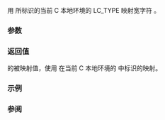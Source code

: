 {{cpp/title|towctrans}}
{{cpp/string/wide/navbar}}
{{ddcl|header=cwctype|
std::wint_t towctrans( std::wint_t ch, std::wctrans_t desc );
}}

用 {{c|desc}} 所标识的当前 C 本地环境的 LC_TYPE 映射宽字符 {{c|ch}}。

{{cpp/string/wide/wint_t args}}

===参数===
{{par begin}}
{{par|ch|要映射的宽字符}}
{{par|desc|从调用 {{lc|std::wctrans}} 获得的 {{lc|LC_CTYPE}} 映射}}
{{par end}}

===返回值===
{{c|ch}} 的被映射值，使用 {{c|desc}} 在当前 C 本地环境的 {{lc|LC_TYPE}} 中标识的映射。

===示例===
{{example
|下列代码演示片假名到平假名的字符映射
|code=
#include &lt;algorithm&gt;
#include &lt;clocale&gt;
#include &lt;cwctype&gt;
#include &lt;iostream&gt;

std::wstring tohira(std::wstring str)
{
    std::transform(str.begin(), str.end(), str.begin(), [](wchar_t c)
    {
         return std::towctrans(c, std::wctrans("tojhira"));
    });
    return str;
}

int main()
{
    std::setlocale(LC_ALL, "ja_JP.UTF-8");
    std::wstring kana = L"ヒラガナ";
    std::wcout &lt;&lt; "片假名字符 " &lt;&lt; kana
               &lt;&lt; " 在平假名中是 " &lt;&lt; tohira(kana) &lt;&lt; "\n";
}
|output=
片假名字符 ヒラガナ 在平假名中是 ひらがな
}}

===参阅===
{{dsc begin}}
{{dsc inc|cpp/string/wide/dsc wctrans}}
{{dsc see c|c/string/wide/towctrans}}
{{dsc end}}

{{langlinks|de|en|es|fr|it|ja|pt|ru}}